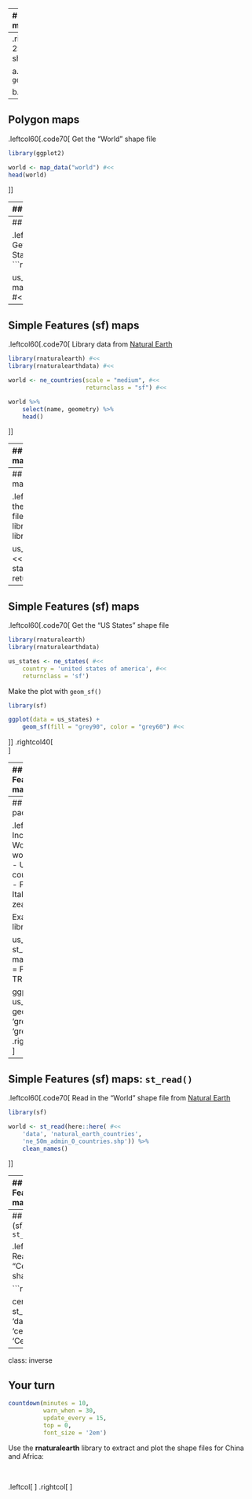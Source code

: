 <!--
How to do it:
https://www.r-graph-gallery.com/map.html
-->

---
# How to make a map

.leftcol[
Step 1: Load a shape file

a. Use a library

b. Read in a shape file
]
--
.rightcol[
Step 2: Plot the shape file

a. `geom_polygon()`

b. `geom_sf()`
]

---
## Polygon maps

.leftcol60[.code70[
Get the "World" shape file
```r
library(ggplot2)

world <- map_data("world") #<<
head(world)
```
]]

---
## Polygon maps

.leftcol60[.code70[
Get the "World" shape file
```r
library(ggplot2)

world <- map_data("world") #<<
```
Make the plot with `geom_polygon()`
```r
ggplot(world) +
    geom_polygon(aes(x = long, y = lat, group = group), #<<
                 fill = "grey90", color = "grey60")
```
]]
.rightcol40[
<br>
<center>
<img src="images/plots/polygon_world.png">
<center>
]

---
## Polygon maps

.leftcol60[.code70[
Get the "US States" shape file
```r
library(ggplot2)

us_states <- map_data("state") #<<
```
Make the plot with `geom_polygon()`
```r
ggplot(us_states) +
    geom_polygon(aes(x = long, y = lat, group = group), #<<
                 fill = "grey90", color = "grey60")
```
]]
.rightcol40[
<br>
<center>
<img src="images/plots/polygon_us.png">
<center>
]

---
## Simple Features (sf) maps

.leftcol60[.code70[
Library data from [Natural Earth](http://www.naturalearthdata.com/downloads/50m-cultural-vectors/)
```r
library(rnaturalearth) #<<
library(rnaturalearthdata) #<<

world <- ne_countries(scale = "medium", #<<
                      returnclass = "sf") #<<

world %>%
    select(name, geometry) %>%
    head()
```
]]

---
## Simple Features (sf) maps

.leftcol60[.code70[
Get the "World" shape file
```r
library(rnaturalearth)
library(rnaturalearthdata)

world <- ne_countries(scale = "medium", #<<
                      returnclass = "sf") #<<
```
Make the plot with `geom_sf()`
```r
library(sf)

ggplot(data = world) +
    geom_sf(fill = "grey90", color = "grey60") #<<
```
]]
.rightcol40[
<br>
<center>
<img src="images/plots/sf_world.png">
<center>
]

---
## Simple Features (sf) maps

.leftcol60[.code70[
Get the "US States" shape file
```r
library(rnaturalearth)
library(rnaturalearthdata)

us_states <- ne_states( #<<
    country = 'united states of america', #<<
    returnclass = 'sf')
```
]]

---
## Simple Features (sf) maps

.leftcol60[.code70[
Get the "US States" shape file
```r
library(rnaturalearth)
library(rnaturalearthdata)

us_states <- ne_states( #<<
    country = 'united states of america', #<<
    returnclass = 'sf')
```
Make the plot with `geom_sf()`
```r
library(sf)

ggplot(data = us_states) +
    geom_sf(fill = "grey90", color = "grey60") #<<
```
]]
.rightcol40[
<br>
<center>
<img src="images/plots/sf_us.png">
<center>
]

---
## Simple Features (sf) maps

.leftcol60[.code70[
Get the **Continental** "US States" shape file
```r
library(rnaturalearth)
library(rnaturalearthdata)

us_states_cont <- ne_states(
    country = 'united states of america',
    returnclass = 'sf') %>%
    filter(! name %in% c('Alaska', 'Hawaii')) #<<
```
Make the plot with `geom_sf()`
```r
library(sf)

ggplot(data = us_states_cont) +
    geom_sf(fill = "grey90", color = "grey60") #<<
```
]]
.rightcol40[
<br>
<center>
<img src="images/plots/sf_us_cont.png">
<center>
]

---
## The `maps` package

.leftcol60[.code70[
Includes data on:
- World: world, world.cities, lakes
- US: states, county, state, usa
- France: france
- Italy: italy
- New zealand: nz

Example:
```r
library(maps)

us_counties <- st_as_sf( #<<
    map("county", plot = FALSE, fill = TRUE)) #<<

ggplot(data = us_counties) +
    geom_sf(fill = 'grey90', color = 'grey60') #<<
```
]]
.rightcol40[
<br>
<center>
<img src="images/plots/sf_us_counties.png">
<center>
]

---
## Simple Features (sf) maps: `st_read()`

.leftcol60[.code70[
Read in the "World" shape file from [Natural Earth](http://www.naturalearthdata.com/downloads/50m-cultural-vectors/)
```r
library(sf)

world <- st_read(here::here( #<<
    'data', 'natural_earth_countries',
    'ne_50m_admin_0_countries.shp')) %>%
    clean_names()
```
]]

---
## Simple Features (sf) maps: `st_read()`

.leftcol60[.code70[
Read in the "World" shape file
```r
library(sf)

world <- st_read(here::here( #<<
    'data', 'natural_earth_countries',
    'ne_50m_admin_0_countries.shp')) %>%
    clean_names()
```
```r
ggplot(data = world) +
    geom_sf(fill = "grey90", color = "grey60") #<<
```
]]
.rightcol40[
<br>
<center>
<img src="images/plots/sf_world.png">
<center>
]

---
## Simple Features (sf) maps: `st_read()`

.leftcol60[.code70[
Read in the "Central Park" shape file [[source]](https://github.com/malcolmbarrett/designing_ggplots)

```r
library(sf)

central_park <- st_read(here::here(
    'data', 'central_park', 'CentralPark.shp'))
```
```r
ggplot(data = central_park) +
    geom_sf(color = 'grey75')
```
]]
.rightcol40[
<br>
<center>
<img src="images/plots/sf_central_park.png">
<center>
]

---
class: inverse

## Your turn

```r
countdown(minutes = 10,
          warn_when = 30,
          update_every = 15,
          top = 0,
          font_size = '2em')
```

Use the **rnaturalearth** library to extract and plot the shape files for China and Africa:

<br>

.leftcol[
<center>
<img src="images/plots/sf_china.png">
</center>
]
.rightcol[
<center>
<img src="images/plots/sf_africa.png">
</center>
]
